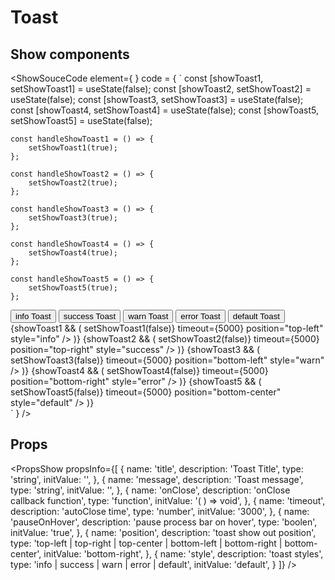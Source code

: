 


# Toast
## Show components
<ShowSouceCode
    element={
        <ToastApp />
    }
    code = {
    `
    const [showToast1, setShowToast1] = useState<boolean>(false);
    const [showToast2, setShowToast2] = useState<boolean>(false);
    const [showToast3, setShowToast3] = useState<boolean>(false);
    const [showToast4, setShowToast4] = useState<boolean>(false);
    const [showToast5, setShowToast5] = useState<boolean>(false);

    const handleShowToast1 = () => {
        setShowToast1(true);
    };

    const handleShowToast2 = () => {
        setShowToast2(true);
    };

    const handleShowToast3 = () => {
        setShowToast3(true);
    };

    const handleShowToast4 = () => {
        setShowToast4(true);
    };

    const handleShowToast5 = () => {
        setShowToast5(true);
    };

  <div>
    <Button style={{marginRight: "4px"}} btnType='primary' onClick={handleShowToast1}>info Toast</Button>
    <Button style={{marginRight: "4px"}} btnType='primary' onClick={handleShowToast2}>success Toast</Button>
    <Button style={{marginRight: "4px"}} btnType='danger' onClick={handleShowToast3}>warn Toast</Button>
    <Button style={{marginRight: "4px"}} btnType='danger' onClick={handleShowToast4}>error Toast</Button>
    <Button style={{marginRight: "4px"}} btnType='default' onClick={handleShowToast5}>default Toast</Button>
    {showToast1 && (
      <Toast
        title="Info"
        message="This is an information message"
        onClose={() => setShowToast1(false)}
        timeout={5000}
        position="top-left"
        style="info"
      />
    )}
    {showToast2 && (
      <Toast
        title="Success"
        message="Your operation was successful"
        onClose={() => setShowToast2(false)}
        timeout={5000}
        position="top-right"
        style="success"
      />
    )}
    {showToast3 && (
      <Toast
        title="Warn"
        message="This is a Warn message"
        onClose={() => setShowToast3(false)}
        timeout={5000}
        position="bottom-left"
        style="warn"
      />
    )}
    {showToast4 && (
      <Toast
        title="Error"
        message="This is a Error message"
        onClose={() => setShowToast4(false)}
        timeout={5000}
        position="bottom-right"
        style="error"
      />
    )}
    {showToast5 && (
      <Toast
        title="Default"
        message="This is a Default message"
        onClose={() => setShowToast5(false)}
        timeout={5000}
        position="bottom-center"
        style="default"
      />
    )}
  </div>`
    }
/>

## Props
<PropsShow propsInfo={[
  {
    name: 'title',
    description: 'Toast Title',
    type: 'string',
    initValue: '',
  },
  {
    name: 'message',
    description: 'Toast message',
    type: 'string',
    initValue: '',
  },
  {
    name: 'onClose',
    description: 'onClose callback function',
    type: 'function',
    initValue: '( ) => void',
  },
  {
    name: 'timeout',
    description: 'autoClose time',
    type: 'number',
    initValue: '3000',
  },
  {
    name: 'pauseOnHover',
    description: 'pause process bar on hover',
    type: 'boolen',
    initValue: 'true',
  },
  {
    name: 'position',
    description: 'toast show out position',
    type: 'top-left | top-right | top-center | bottom-left | bottom-right | bottom-center',
    initValue: 'bottom-right',
  },
  {
    name: 'style',
    description: 'toast  styles',
    type: 'info | success | warn | error | default',
    initValue: 'default',
  }
]} />

